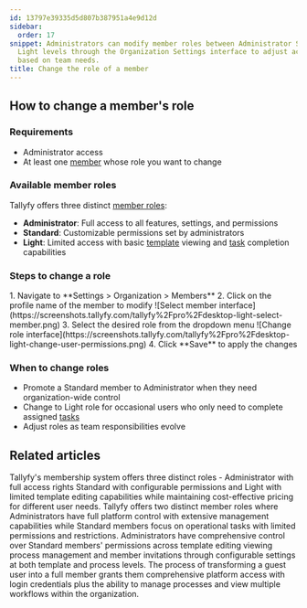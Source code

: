 ```yaml
---
id: 13797e39335d5d807b387951a4e9d12d
sidebar:
  order: 17
snippet: Administrators can modify member roles between Administrator Standard and
  Light levels through the Organization Settings interface to adjust access permissions
  based on team needs.
title: Change the role of a member
---
```



## How to change a member's role

### Requirements
- Administrator access
- At least one [member](/products/pro/documenting/members/) whose role you want to change

### Available member roles

Tallyfy offers three distinct [member roles](/products/pro/documenting/members/):

- **Administrator**: Full access to all features, settings, and permissions
- **Standard**: Customizable permissions set by administrators
- **Light**: Limited access with basic [template](/products/pro/documenting/templates/) viewing and [task](/products/pro/tracking-and-tasks/tasks/) completion capabilities

### Steps to change a role

<Steps>
1. Navigate to **Settings > Organization > Members**
2. Click on the profile name of the member to modify
   ![Select member interface](https://screenshots.tallyfy.com/tallyfy%2Fpro%2Fdesktop-light-select-member.png)
3. Select the desired role from the dropdown menu
   ![Change role interface](https://screenshots.tallyfy.com/tallyfy%2Fpro%2Fdesktop-light-change-user-permissions.png)
4. Click **Save** to apply the changes
</Steps>

### When to change roles

- Promote a Standard member to Administrator when they need organization-wide control
- Change to Light role for occasional users who only need to complete assigned [tasks](/products/pro/tracking-and-tasks/tasks/)
- Adjust roles as team responsibilities evolve


## Related articles
<CardGrid>
<LinkTitleCard header="<b>Documenting > Members</b>" href="/products/pro/documenting/members/" > Tallyfy's membership system offers three distinct roles - Administrator with full access rights Standard with configurable permissions and Light with limited template editing capabilities while maintaining cost-effective pricing for different user needs. </LinkTitleCard>
<LinkTitleCard header="<b>Members > Standard and Admin members</b>" href="/products/pro/documenting/members/standard-admin-members/" > Tallyfy offers two distinct member roles where Administrators have full platform control with extensive management capabilities while Standard members focus on operational tasks with limited permissions and restrictions. </LinkTitleCard>
<LinkTitleCard header="<b>Members > Manage member permissions</b>" href="/products/pro/documenting/members/how-do-i-manage-member-permissions-in-tallyfy/" > Administrators have comprehensive control over Standard members' permissions across template editing viewing process management and member invitations through configurable settings at both template and process levels. </LinkTitleCard>
<LinkTitleCard header="<b>Guests > Convert a guest into a member</b>" href="/products/pro/documenting/guests/convert_guest_into_member/" > The process of transforming a guest user into a full member grants them comprehensive platform access with login credentials plus the ability to manage processes and view multiple workflows within the organization. </LinkTitleCard>
</CardGrid>